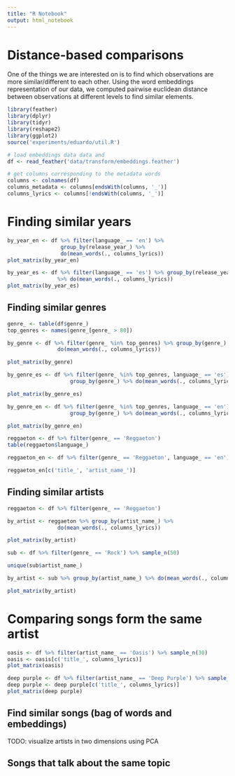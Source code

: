 ```yaml
---
title: "R Notebook"
output: html_notebook
---
```


# Distance-based comparisons

One of the things we are interested on is to find which observations are more similar/different to each other. Using the word embeddings representation of
our data, we computed pairwise euclidean distance between observations at different levels to find similar elements.

```r
library(feather)
library(dplyr)
library(tidyr)
library(reshape2)
library(ggplot2)
source('experiments/eduardo/util.R')
```

```r
# load embeddings data data and
df <- read_feather('data/transform/embeddings.feather')

# get columns corresponding to the metadata words
columns <- colnames(df)
columns_metadata <- columns[endsWith(columns, '_')]
columns_lyrics <- columns[!endsWith(columns, '_')]
```

# Finding similar years


```r
by_year_en <- df %>% filter(language_ == 'en') %>%
                 group_by(release_year_) %>%
                 do(mean_words(., columns_lyrics))
plot_matrix(by_year_en)
```

```r
by_year_es <- df %>% filter(language_ == 'es') %>% group_by(release_year_)
                %>% do(mean_words(., columns_lyrics))
plot_matrix(by_year_es)
```


## Finding similar genres


```r
genre_ <- table(df$genre_)
top_genres <- names(genre_[genre_ > 80])

by_genre <- df %>% filter(genre_ %in% top_genres) %>% group_by(genre_) %>%
                do(mean_words(., columns_lyrics))

plot_matrix(by_genre)
```

```r
by_genre_es <- df %>% filter(genre_ %in% top_genres, language_ == 'es') %>%
                    group_by(genre_) %>% do(mean_words(., columns_lyrics))

plot_matrix(by_genre_es)
```

```r
by_genre_en <- df %>% filter(genre_ %in% top_genres, language_ == 'en') %>%
                    group_by(genre_) %>% do(mean_words(., columns_lyrics))

plot_matrix(by_genre_en)
```

```r
reggaeton <- df %>% filter(genre_ == 'Reggaeton')
table(reggaeton$language_)

reggaeton_en <- df %>% filter(genre_ == 'Reggaeton', language_ == 'en')

reggaeton_en[c('title_', 'artist_name_')]
```


## Finding similar artists

```r
reggaeton <- df %>% filter(genre_ == 'Reggaeton')

by_artist <- reggaeton %>% group_by(artist_name_) %>%
                do(mean_words(., columns_lyrics))

plot_matrix(by_artist)
```

```r
sub <- df %>% filter(genre_ == 'Rock') %>% sample_n(50)

unique(sub$artist_name_)

by_artist <- sub %>% group_by(artist_name_) %>% do(mean_words(., columns_lyrics))

plot_matrix(by_artist)
```


# Comparing songs form the same artist

```r
oasis <- df %>% filter(artist_name_ == 'Oasis') %>% sample_n(30)
oasis <- oasis[c('title_', columns_lyrics)]
plot_matrix(oasis)
```

```r
deep purple <- df %>% filter(artist_name_ == 'Deep Purple') %>% sample_n(30)
deep purple <- deep purple[c('title_', columns_lyrics)]
plot_matrix(deep purple)
```


## Find similar songs (bag of words and embeddings)

TODO: visualize artists in two dimensions using PCA

## Songs that talk about the same topic